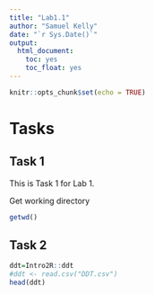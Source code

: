 ```yaml
---
title: "Lab1.1"
author: "Samuel Kelly"
date: "`r Sys.Date()`"
output:
  html_document:
    toc: yes
    toc_float: yes
---
```


```r
knitr::opts_chunk$set(echo = TRUE)
```

# Tasks

## Task 1

This is Task 1 for Lab 1.

Get working directory
```r
getwd()
```
## Task 2
```r
ddt=Intro2R::ddt
#ddt <- read.csv("DDT.csv")
head(ddt)
```

